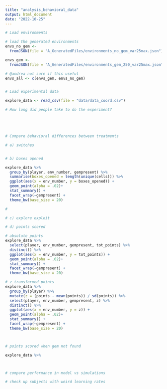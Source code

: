 ```yaml
---
title: "analysis_behavioral_data"
output: html_document
date: "2022-10-25"
---
```



```r

# Load environments

# load the generated environments
envs_no_gem <-
  fromJSON(file = "A_GeneratedFiles/environments_no_gem_var25max.json") # max gem value: 250; variance: 25

envs_gem <-
  fromJSON(file = "A_GeneratedFiles/environments_gem_250_var25max.json") # max gem value: 250; variance: 25

# @andrea not sure if this useful
envs_all <- c(envs_gem, envs_no_gem)


# Load experimental data

explore_data <- read_csv(file = "data/data_coord.csv")

```


```r

# How long did people take to do the experiment?






```


```r

# Compare behavioral differences between treatments

# a) switches


# b) boxes opened

explore_data %>% 
  group_by(player, env_number, gempresent) %>% 
  summarise(boxes_opened = length(unique(cells))) %>% 
  ggplot(aes(x = env_number, y = boxes_opened)) +
  geom_point(alpha = .02)+
  stat_summary() +
  facet_wrap(~gempresent) +
  theme_bw(base_size = 20)

# 

# c) explore exploit

# d) points scored

# absolute points
explore_data %>% 
  select(player, env_number, gempresent, tot_points) %>% 
  distinct() %>% 
  ggplot(aes(x = env_number, y = tot_points)) +
  geom_point(alpha = .02)+
  stat_summary() +
  facet_wrap(~gempresent) +
  theme_bw(base_size = 20)

# z transformed points
explore_data %>% 
  group_by(player) %>% 
  mutate(z = (points - mean(points)) / sd(points)) %>%
  select(player, env_number, gempresent, z) %>% 
  distinct() %>% 
  ggplot(aes(x = env_number, y = z)) +
  geom_point(alpha = .02)+
  stat_summary() +
  facet_wrap(~gempresent) +
  theme_bw(base_size = 20)



# points scored when gem not found

explore_data %>% 




```



```r

# compare performance in model vs simulations


```

```r

# check up subjects with weird learning rates


```

